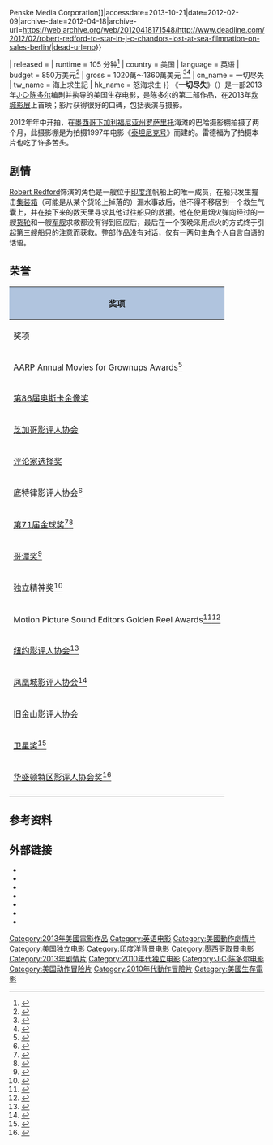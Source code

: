 {{noteTA
|T=zh-hk:怒海求生; zh-tw:海上求生記; zh-cn:一切尽失;
|G1=Show
|1=zh-hk:怒海求生; zh-tw:海上求生記; zh-cn:一切尽失;
}}
{{Infobox film
| name           = 怒海求生
| original_name  = {{lang|en|''All Is Lost''}}
| image          = All is Lost poster.jpg
| alt            = 
| caption        = 电影海报
| director       = [[J·C·陈多尔|J·C·陈多尔]]
| producer       = Justin Nappi<br />Teddy Schwarzman<br />Neal Dodson<br />Anna Gerb
| writer         = J·C·陈多尔
| starring       = [[勞勃·瑞福|勞勃·瑞福]]
| music          = [[Alex_Ebert|Alex Ebert]]
| cinematography = Frank G. DeMarco
| editing        = Pete Beaudreau
| studio         = [[Zachary_Quinto|Before the Door Pictures]]<br />Washington Square Films
| distributor    = [[Lions_Gate_Entertainment|Lionsgate]] (美国)<br />[[FilmNation_Entertainment|FilmNation Entertainment]] (国际)<ref>{{cite web|last=Tartaglione|first=Nancy|title=TOLDJA! Robert Redford To Star In J.C. Chandor’s ‘All Is Lost’; FilmNation On Sales: Berlin|url=http://www.deadline.com/2012/02/robert-redford-to-star-in-j-c-chandors-lost-at-sea-filmnation-on-sales-berlin/|work=[[Deadline.com|Deadline.com]]|publisher=[[PMC_(company){{!}}Penske_Media_Corporation|PMC (company){{!}}Penske Media Corporation]]|accessdate=2013-10-21|date=2012-02-09|archive-date=2012-04-18|archive-url=https://web.archive.org/web/20120418171548/http://www.deadline.com/2012/02/robert-redford-to-star-in-j-c-chandors-lost-at-sea-filmnation-on-sales-berlin/|dead-url=no}}</ref>
| released       = {{film date|2013|5|22|[[坎城影展|坎城影展]]|2013|10|25|美国有限上映}}
| runtime        = 105 分钟<ref>{{cite web|title=''ALL IS LOST''|url=http://www.bbfc.co.uk/releases/all-lost-2013|work=[[20th_Century_Fox|20th Century Fox]]|publisher=[[British_Board_of_Film_Classification|British Board of Film Classification]]|date=2013-12-16|accessdate=2013-12-30|archive-date=2016-03-05|archive-url=https://web.archive.org/web/20160305144755/http://www.bbfc.co.uk/releases/all-lost-2013|dead-url=no}}</ref>
| country        = 美国
| language       = 英语
| budget         = 850万美元<ref>{{cite web|last=Lawless|first=Jill|title=JC Chandor gains a Cannes hit with 'All Is Lost'|url=http://news.yahoo.com/jc-chandor-gains-cannes-hit-lost-090010090.html|work=[[Yahoo!_News|Yahoo! News]]|publisher=[[Yahoo!|Yahoo!]]|accessdate=2013-10-23|date=2013-05-24|archive-date=2016-03-05|archive-url=https://web.archive.org/web/20160305015545/http://news.yahoo.com/jc-chandor-gains-cannes-hit-lost-090010090.html|dead-url=no}}</ref> 
| gross          = 1020萬～1360萬美元<!--- calculated adding the domestic total with the total on the "foreign tab": exact calculation = 8177344---><ref>{{cite web|title=All Is Lost (2013)|url=http://www.boxofficemojo.com/movies/?id=allislost.htm|work=[[Box_Office_Mojo|Box Office Mojo]]|publisher=[[Internet_Movie_Database|Internet Movie Database]]|accessdate=2013-12-30|archive-date=2016-03-05|archive-url=https://web.archive.org/web/20160305020254/http://www.boxofficemojo.com/movies/?id=allislost.htm|dead-url=no}}</ref><ref>{{cite web|title=All Is Lost (2013) – International Box Office Results|url=http://boxofficemojo.com/movies/?page=intl&id=allislost.htm|work=[[Box_Office_Mojo|Box Office Mojo]]|publisher=[[Internet_Movie_Database|Internet Movie Database]]|accessdate=2013-12-30|archive-date=2019-06-30|archive-url=https://web.archive.org/web/20190630013801/https://www.boxofficemojo.com/movies/?page=intl&id=allislost.htm|dead-url=no}}</ref>
| cn_name        = 一切尽失
| tw_name        = 海上求生記
| hk_name        = 怒海求生
}}
《'''一切尽失'''》（{{lang-en|''All Is Lost''}}）是一部2013年[[J·C·陈多尔|J·C·陈多尔]]编剧并执导的美国生存电影，是陈多尔的第二部作品，在2013年[[坎城影展|坎城影展]]上首映；影片获得很好的口碑，包括表演与摄影。

2012年年中开拍，在[[墨西哥|墨西哥]][[下加利福尼亚州|下加利福尼亚州]][[罗萨里托|罗萨里托]]海滩的巴哈摄影棚拍摄了两个月，此摄影棚是为拍摄1997年电影《[[泰坦尼克号|泰坦尼克号]]》而建的。雷德福为了拍摄本片也吃了许多苦头。

==剧情==
[[Robert_Redford|Robert Redford]]饰演的角色是一艘位于[[印度洋|印度洋]]帆船上的唯一成员，在船只发生撞击[[集装箱|集装箱]]（可能是从某个货轮上掉落的）漏水事故后，他不得不移居到一个救生气囊上，并在接下来的数天里寻求其他过往船只的救援。他在使用烟火弹向经过的一艘[[货轮|货轮]]和一艘[[军舰|军舰]]求救都没有得到回应后，最后在一个夜晚采用点火的方式终于引起第三艘船只的注意而获救。整部作品没有对话，仅有一两句主角个人自言自语的话语。

==荣誉==
{| class="wikitable" width="90%"
! colspan="5" style="background: LightSteelBlue;" | 奖项
|- style="background:#ccc; text-align:center;"

! 奖项
! 类别
! 获提名者
! 结果
|-
|AARP Annual Movies for Grownups Awards<ref>{{cite news|title=AARP Names ’12 Years a Slave’ Best Movie for Grownups|url=http://variety.com/2014/film/news/12-years-a-slave-best-movie-1201032352/|accessdate=2014-01-06|newspaper=AFI|date=2014-01-06|archive-date=2014-01-08|archive-url=https://web.archive.org/web/20140108102537/http://variety.com/2014/film/news/12-years-a-slave-best-movie-1201032352/|dead-url=no}}</ref>
| '''Judge's Award for Extraordinary Merit'''
| ''All is Lost''
| {{won}}
|-
|[[第86届奥斯卡金像奖|第86届奥斯卡金像奖]]
|最佳音效剪辑
|Steve Boeddeker, [[Richard_Hymns|Richard Hymns]]
|{{nom}}
|-
|[[芝加哥影评人协会|芝加哥影评人协会]]
|最佳男演员
|[[Robert_Redford|Robert Redford]]
|{{nom}}
|-
|[[评论家选择奖|评论家选择奖]]
|最佳男演员
|Robert Redford
|{{nom}}
|-
|[[底特律影评人协会|底特律影评人协会]]<ref>{{cite web|last=Long|first=Tom|url=http://www.detroitnews.com/article/20131209/ENT02/312090098/Detroit-Film-Critics-Society-nominates-top-films|title=Detroit Film Critics Society nominates top films|publisher=The Detroit News|date=2013-12-09|accessdate=2013-12-10|archive-date=2013-12-13|archive-url=https://web.archive.org/web/20131213063338/http://www.detroitnews.com/article/20131209/ENT02/312090098/Detroit-Film-Critics-Society-nominates-top-films|dead-url=no}}</ref>
|最佳男演员
|Robert Redford
|{{nom}}
|-
|rowspan=2|[[第71届金球奖|第71届金球奖]]<ref name=GGnom>{{cite web|url=http://variety.com/2014/film/awards/2014-golden-globes-nominee-list-1200948220/|title=Golden Globes Nominations: The Full List|publisher=[[Variety_(magazine)|Variety]]|date=2014-01-11|accessdate=2014-03-10|archive-date=2015-09-23|archive-url=https://web.archive.org/web/20150923004521/http://variety.com/2014/film/awards/2014-golden-globes-nominee-list-1200948220/|dead-url=no}}</ref><ref name=GGwin>{{cite web|url=http://variety.com/2014/film/news/golden-globe-awards-winners-2014-list-golden-globes-1201050486/|title=Golden Globe Awards Winners|publisher=[[Variety_(magazine)|Variety]]|date=2014-01-12|accessdate=2014-03-10|archive-date=2015-07-25|archive-url=https://web.archive.org/web/20150725115932/http://variety.com/2014/film/news/golden-globe-awards-winners-2014-list-golden-globes-1201050486/|dead-url=no}}</ref>
|最佳剧情类男主角
|Robert Redford
|{{nom}}
|-
|'''最佳原创配乐'''
|[[Alex_Ebert|Alex Ebert]]
|{{won}}
|-
|[[哥谭奖|哥谭奖]]<ref>{{cite news|authors=Anne Thompson and Beth Hanna|url=http://blogs.indiewire.com/thompsononhollywood/2013-gotham-nominations-led-by-12-years-a-slave|title=2013 Gotham Nominations, Led by '12 Years a Slave', 'Inside Llewyn Davis' and 'Upstream Color', Boost Spirits and Oscar Hopefuls|publisher=Thompson on Hollywood|date=2013-10-24|accessdate=2013-10-24|archive-url=https://web.archive.org/web/20131027032304/http://blogs.indiewire.com/thompsononhollywood/2013-gotham-nominations-led-by-12-years-a-slave|archive-date=2013-10-27|dead-url=yes}}</ref>
|最佳男演员
|Robert Redford
|{{nom}}
|-
|rowspan=4|[[独立精神奖|独立精神奖]]<ref>{{cite web|last=Johnson|first=Mark|title=Independent Spirit Award Nominations Announced!|url=http://www.awardscircuit.com/2013/11/26/the-film-independent-spirit-award-nominations-announced/|publisher=The Awards Circuit|accessdate=2013-11-26|date=2013-11-26|archive-date=2019-06-30|archive-url=https://web.archive.org/web/20190630002455/http://www.awardscircuit.com/2013/11/26/the-film-independent-spirit-award-nominations-announced/|dead-url=no}}</ref>
|最佳电影
|
|{{nom}}
|-
|最佳导演
|[[J._C._Chandor|J. C. Chandor]]
|{{nom}}
|- 
|最佳男主角
|Robert Redford
|{{nom}}
|-
|最佳摄影
|Frank G. DeMarco
|{{nom}}
|-
| Motion Picture Sound Editors Golden Reel Awards<ref>{{cite web|last=Walsh|first=Jason|title=Sound Editors Announce 2013 Golden Reel Nominees|url=http://variety.com/2014/film/news/sound-editors-announce-2013-golden-reel-nominees-1201059048/|publisher=[[Variety_(newspaper)|Variety]]|accessdate=2014-01-15|date=2014-01-15|archive-date=2015-04-02|archive-url=https://web.archive.org/web/20150402090657/http://variety.com/2014/film/news/sound-editors-announce-2013-golden-reel-nominees-1201059048/|dead-url=no}}</ref><ref>{{cite web|title='Gravity' and '12 Years a Slave' lead MPSE Golden Reel Awards nominations|url=http://www.hitfix.com/in-contention/gravity-and-12-years-a-slave-lead-mpse-golden-reel-awards-nominations|publisher=[[HitFix|HitFix]]|accessdate=2014-01-15|archive-date=2015-04-02|archive-url=https://web.archive.org/web/20150402141323/http://www.hitfix.com/in-contention/gravity-and-12-years-a-slave-lead-mpse-golden-reel-awards-nominations|dead-url=no}}</ref>
|最佳音效剪辑
|Richard Hymns, Steve Boeddeker
|{{nom}}
|-
|[[纽约影评人协会|纽约影评人协会]]<ref>{{cite web|last=Sheehan|first=Paul|title='12 Years a Slave' came this close to winning New York Film Critics Circle|url=http://www.goldderby.com/news/5138/new-york-film-critics-circle-awards-winners-voting-entertainment-news-13579086.html|publisher=GoldDerby|accessdate=2013-12-04|date=2013-12-04|archive-date=2013-12-12|archive-url=https://web.archive.org/web/20131212122408/http://www.goldderby.com/news/5138/new-york-film-critics-circle-awards-winners-voting-entertainment-news-13579086.html|dead-url=no}}</ref>
|'''最佳男主角'''
|Robert Redford
|{{won}}
|-
|[[凤凰城影评人协会|凤凰城影评人协会]]<ref>{{cite web|url=http://phoenixfilmcriticssociety.org/article/208/phoenix-film-critics-society-2013-award-nominations.html|title=Phoenix Film Critics Society 2013 Award Nominations|publisher=[[Phoenix_Film_Critics_Society|Phoenix Film Critics Society]]|accessdate=2013-12-10|deadurl=yes|archiveurl=https://web.archive.org/web/20140220120129/http://phoenixfilmcriticssociety.org/article/208/phoenix-film-critics-society-2013-award-nominations.html|archivedate=2014-02-20}}</ref>
|最佳男主角
|Robert Redford
|{{nom}}
|-
|rowspan=2|[[旧金山影评人协会|旧金山影评人协会]]
|最佳男主角
|Robert Redford
|{{nom}}
|-
|最佳剪辑
|Pete Beaudreau
|{{nom}}
|-
|rowspan=4|[[卫星奖|卫星奖]]<ref>{{cite web|last=Kilday|first=Gregg|title=Satellite Awards: '12 Years a Slave' Leads Film Nominees|url=http://www.hollywoodreporter.com/news/satellite-award-nominations-12-years-660848|publisher=[[The_Hollywood_Reporter|The Hollywood Reporter]]|accessdate=2013-12-02|date=2013-12-02|archive-date=2014-02-27|archive-url=https://web.archive.org/web/20140227125244/http://www.hollywoodreporter.com/news/satellite-award-nominations-12-years-660848|dead-url=no}}</ref>
|最佳电影
|
|{{nom}}
|-
|最佳男主角
|Robert Redford
|{{nom}}
|-
|最佳音效
|Brandon Proctor, [[Richard_Hymns|Richard Hymns]], Steve Boeddeker
|{{nom}}
|-
|最佳视觉效果
|Brendon O'Dell, Collin Davies, Robert Munroe
|{{nom}}
|-
|[[华盛顿特区影评人协会奖|华盛顿特区影评人协会奖]]<ref>{{cite web |url=http://www.dcfilmcritics.com/awards/ |title=The 2013 WAFCA Awards |publisher=[[Washington_D.C._Area_Film_Critics_Association|Washington D.C. Area Film Critics Association]] |date=2013-12-09 |accessdate=2013-12-09 |archive-date=2019-12-08 |archive-url=https://web.archive.org/web/20191208112148/http://www.dcfilmcritics.com/awards/ |dead-url=no }}</ref>
|最佳男主角
|Robert Redford
|{{nom}}
|-
|}

==参考资料==
{{reflist|2}}

==外部链接==
* {{Official website|http://allislostfilm.com/}}
* {{Facebook|allislostfilm}}
* {{IMDb title|2017038}}
* {{douban|10484601}}
* {{mojo title|allislost}}
* {{Rotten Tomatoes|all_is_lost_2013}}
* {{metacritic film|all-is-lost}}

{{J·C·錢德爾}}
{{金球奖最佳原创配乐奖}}
{{DEFAULTSORT:All Is Lost}}
[[Category:2013年美國電影作品|Category:2013年美國電影作品]]
[[Category:英语电影|Category:英语电影]]
[[Category:美國動作劇情片|Category:美國動作劇情片]]
[[Category:美国独立电影|Category:美国独立电影]]
[[Category:印度洋背景电影|Category:印度洋背景电影]]
[[Category:墨西哥取景电影|Category:墨西哥取景电影]]
[[Category:2013年剧情片|Category:2013年剧情片]]
[[Category:2010年代独立电影|Category:2010年代独立电影]]
[[Category:J·C·陈多尔电影|Category:J·C·陈多尔电影]]
[[Category:美国动作冒险片|Category:美国动作冒险片]]
[[Category:2010年代動作冒險片|Category:2010年代動作冒險片]]
[[Category:美國生存電影|Category:美國生存電影]]